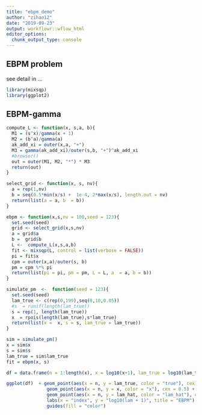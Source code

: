 ```yaml
---
title: "ebpm_demo"
author: "zihao12"
date: "2019-09-23"
output: workflowr::wflow_html
editor_options:
  chunk_output_type: console
---
```


## EBPM problem
see detail in  ...

```r
library(mixsqp)
library(ggplot2)
```


## EBPM-gamma
```r
compute_L <- function(x, s,a, b){
  M1 = (s^x)/gamma(x + 1)
  M2 = (b^a)/gamma(a)
  ak_add_xi = outer(x,a, "+")
  M3 = gamma(ak_add_xi)/outer(s,b, "+")^ak_add_xi
  #browser()
  out = outer(M1, M2, "*") * M3
  return(out)
}

select_grid <- function(x, s, nv){
  a = rep(1,nv)
  b = seq(0.5*min(x/s) +  1e-4, 2*max(x/s), length.out = nv)
  return(list(a = a, b  = b))
}

ebpm <- function(x,s,nv = 100,seed = 123){
  set.seed(seed)
  grid <- select_grid(x,s,nv)
  a = grid$a
  b =  grid$b
  L <-  compute_L(x,s,a,b)
  fit <- mixsqp(L, control = list(verbose = FALSE))
  pi = fit$x
  cpm = outer(x,a)/outer(s, b)
  pm = cpm %*% pi
  return(list(pi = pi, pm = pm, L = L, a  = a, b = b))
}
```


```r
simulate_pm  <-  function(seed = 123){
  set.seed(seed)
  lam_true <- c(rep(0,199),seq(0,10,0.05))
  #s  = runif(length(lam_true))
  s = rep(1, length(lam_true))
  x  = rpois(length(lam_true),s*lam_true)
  return(list(x =  x, s = s, lam_true = lam_true))
}
```


```r
sim = simulate_pm()
x = sim$x 
s = sim$s
lam_true = sim$lam_true
fit = ebpm(x, s)

df = data.frame(n = 1:length(x), x = log10(x+1), lam_true = log10(lam_true+1), lam_hat = log10(fit$pm + 1))

ggplot(df)  + geom_point(aes(x = n, y = lam_true, color = "true"), cex = 0.5) +
               geom_point(aes(x = n, y = x, color = "x"), cex = 0.5) +
               geom_point(aes(x = n, y = lam_hat, color = "lam_hat"), cex = 0.5) +
               labs(x = "index", y = "log10(lam + 1)", title = "EBPM") +
               guides(fill = "color")
```























